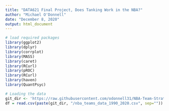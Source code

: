 ```yaml
---
title: "DATA621 Final Project, Does Tanking Work in the NBA?"
author: "Michael O'Donnell"
date: "December 8, 2020"
output: html_document
---
```


```r
# load required packages
library(ggplot2)
library(dplyr)
library(corrplot)
library(MASS)
library(caret)
library(RCurl)
library(pROC)
library(RCurl)
library(haven)
library(QuantPsyc)
```

```r
# Loading the data
git_dir <- 'https://raw.githubusercontent.com/odonnell31/NBA-Team-Strategies/main/data'
df = read.csv(paste(git_dir, "/nba_teams_data_1990_2020.csv", sep=""))
```

```r

```

